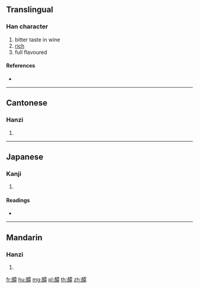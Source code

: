 {{character info/new}}
==Translingual==

===Han character===
{{Han char|rn=164|rad=酉|as=12|sn=19|four=11646|canj=MWMWJ}}

# bitter taste in wine
# [[rich]]
# full flavoured

====References====
* {{Han ref|kx=1288.020|dkj=40040|dj=1788.200|hdz=63597.090|uh=91B0|ud=37296|bh=F35E|bd=62302}}

----

==Cantonese==

===Hanzi===
{{yue-hanzi|jyut=taam4|y=taam4}}

# {{defn|lang=yue|sort=酉12}}

----

==Japanese==

===Kanji===
{{ja-kanji|grade=|rs=酉12}}

# {{defn|lang=ja|sort=酉12}}

====Readings====
* {{ja-readings|on=[[たん]] (tan), [[どん]] (don)|kun=|nanori=}}

----

==Mandarin==

===Hanzi===
{{cmn-hanzi|pin=[[tán]] ([[tan2]])|wg=t'an<sup>2</sup>}}

# {{defn|lang=cmn|sort=酉12}}

[[fr:醰]]
[[hu:醰]]
[[mg:醰]]
[[pl:醰]]
[[th:醰]]
[[zh:醰]]